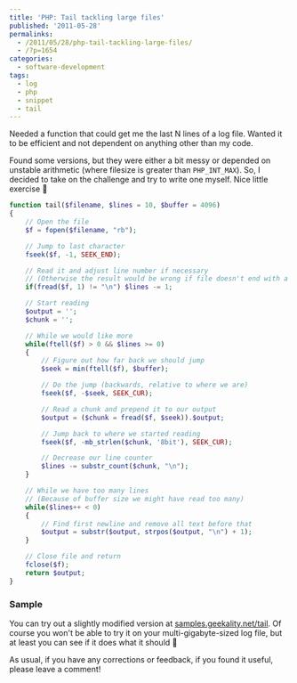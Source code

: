 ---
title: 'PHP: Tail tackling large files'
published: '2011-05-28'
permalinks:
  - /2011/05/28/php-tail-tackling-large-files/
  - /?p=1654
categories:
  - software-development
tags:
  - log
  - php
  - snippet
  - tail
---

Needed a function that could get me the last N lines of a log file. Wanted it to be efficient and not dependent on anything other than my code.

Found some versions, but they were either a bit messy or depended on unstable arithmetic (where filesize is greater than `PHP_INT_MAX`). So, I decided to take on the challenge and try to write one myself. Nice little exercise 🙂

```php
function tail($filename, $lines = 10, $buffer = 4096)
{
    // Open the file
    $f = fopen($filename, "rb");

    // Jump to last character
    fseek($f, -1, SEEK_END);

    // Read it and adjust line number if necessary
    // (Otherwise the result would be wrong if file doesn't end with a blank line)
    if(fread($f, 1) != "\n") $lines -= 1;

    // Start reading
    $output = '';
    $chunk = '';

    // While we would like more
    while(ftell($f) > 0 && $lines >= 0)
    {
        // Figure out how far back we should jump
        $seek = min(ftell($f), $buffer);

        // Do the jump (backwards, relative to where we are)
        fseek($f, -$seek, SEEK_CUR);

        // Read a chunk and prepend it to our output
        $output = ($chunk = fread($f, $seek)).$output;

        // Jump back to where we started reading
        fseek($f, -mb_strlen($chunk, '8bit'), SEEK_CUR);

        // Decrease our line counter
        $lines -= substr_count($chunk, "\n");
    }

    // While we have too many lines
    // (Because of buffer size we might have read too many)
    while($lines++ < 0)
    {
        // Find first newline and remove all text before that
        $output = substr($output, strpos($output, "\n") + 1);
    }

    // Close file and return
    fclose($f);
    return $output;
}
```

### Sample

You can try out a slightly modified version at <a href="http://samples.geekality.net/tail/">samples.geekality.net/tail</a>. Of course you won't be able to try it on your multi-gigabyte-sized log file, but at least you can see if it does what it should 🙂

As usual, if you have any corrections or feedback, if you found it useful, please leave a comment!

